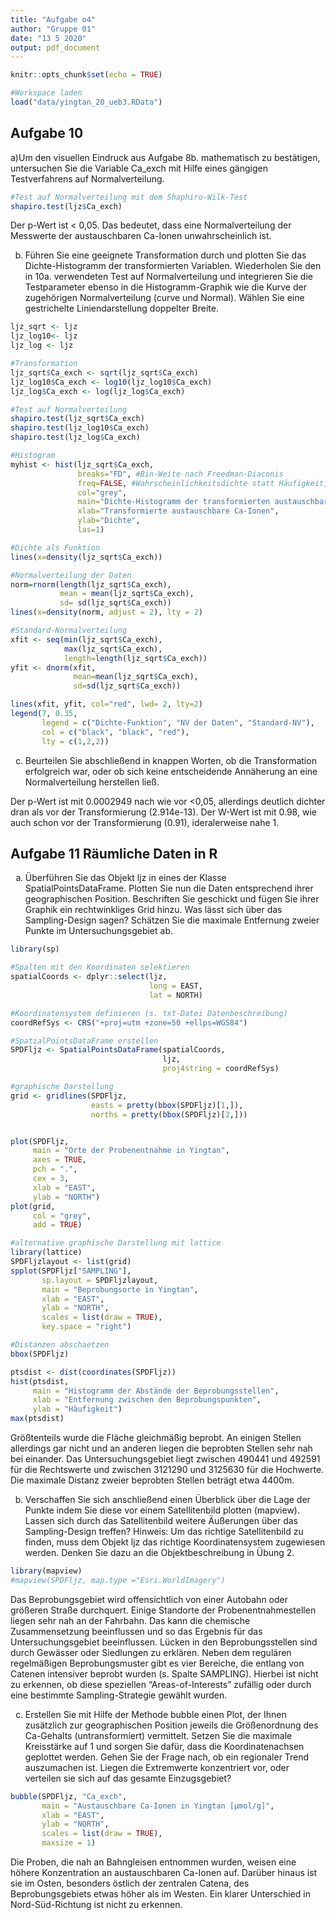 ---
title: "Aufgabe o4"
author: "Gruppe 01"
date: "13 5 2020"
output: pdf_document
---

```{r setup, include=FALSE}
knitr::opts_chunk$set(echo = TRUE)
```

```{r Workspace}
#Workspace laden
load("data/yingtan_20_ueb3.RData")
```
## Aufgabe 10
a)Um den visuellen Eindruck aus Aufgabe 8b. mathematisch zu bestätigen, untersuchen Sie die Variable Ca_exch mit Hilfe eines gängigen Testverfahrens auf Normalverteilung.
```{r Aufgabe 10a}
#Test auf Normalverteilung mit dem Shaphiro-Wilk-Test
shapiro.test(ljz$Ca_exch)
```
Der p-Wert ist < 0,05. Das bedeutet, dass eine Normalverteilung der Messwerte der austauschbaren Ca-Ionen unwahrscheinlich ist.

b) Führen Sie eine geeignete Transformation durch und plotten Sie das Dichte-Histogramm der transformierten Variablen. Wiederholen Sie den in 10a. verwendeten Test auf Normalverteilung und integrieren Sie die Testparameter ebenso in die Histogramm-Graphik wie die Kurve der zugehörigen Normalverteilung (curve und Normal). Wählen Sie eine gestrichelte Liniendarstellung doppelter Breite.
```{r Aufgabe 10b}
ljz_sqrt <- ljz
ljz_log10<- ljz
ljz_log <- ljz

#Transformation
ljz_sqrt$Ca_exch <- sqrt(ljz_sqrt$Ca_exch)
ljz_log10$Ca_exch <- log10(ljz_log10$Ca_exch)
ljz_log$Ca_exch <- log(ljz_log$Ca_exch)

#Test auf Normalverteilung
shapiro.test(ljz_sqrt$Ca_exch)
shapiro.test(ljz_log10$Ca_exch)
shapiro.test(ljz_log$Ca_exch)

#Histogram
myhist <- hist(ljz_sqrt$Ca_exch, 
               breaks="FD", #Bin-Weite nach Freedman-Diaconis
               freq=FALSE, #Wahrscheinlichkeitsdichte statt Häufigkeit, alternative prob=TRUE
               col="grey",
               main="Dichte-Histogramm der transformierten austauschbaren Ca-Ionen", 
               xlab="Transformierte austauschbare Ca-Ionen", 
               ylab="Dichte",
               las=1)

#Dichte als Funktion
lines(x=density(ljz_sqrt$Ca_exch))

#Normalverteilung der Daten
norm=rnorm(length(ljz_sqrt$Ca_exch), 
           mean = mean(ljz_sqrt$Ca_exch), 
           sd= sd(ljz_sqrt$Ca_exch))
lines(x=density(norm, adjust = 2), lty = 2)

#Standard-Normalverteilung
xfit <- seq(min(ljz_sqrt$Ca_exch),
            max(ljz_sqrt$Ca_exch),
            length=length(ljz_sqrt$Ca_exch))
yfit <- dnorm(xfit, 
              mean=mean(ljz_sqrt$Ca_exch),
              sd=sd(ljz_sqrt$Ca_exch))

lines(xfit, yfit, col="red", lwd= 2, lty=2)
legend(7, 0.35,
       legend = c("Dichte-Funktion", "NV der Daten", "Standard-NV"),
       col = c("black", "black", "red"),
       lty = c(1,2,2))
```
c) Beurteilen Sie abschließend in knappen Worten, ob die Transformation erfolgreich war, oder ob sich keine entscheidende Annäherung an eine Normalverteilung herstellen ließ.

Der p-Wert ist mit 0.0002949 nach wie vor <0,05, allerdings deutlich dichter dran als vor der Transformierung (2.914e-13).
Der W-Wert ist mit 0.98, wie auch schon vor der Transformierung (0.91), ideralerweise nahe 1.

## Aufgabe 11 Räumliche Daten in R
a) Überführen Sie das Objekt ljz in eines der Klasse SpatialPointsDataFrame. Plotten Sie nun die Daten entsprechend ihrer geographischen Position. Beschriften Sie geschickt und fügen Sie ihrer Graphik ein rechtwinkliges Grid hinzu. Was lässt sich über das Sampling-Design sagen? Schätzen Sie die maximale Entfernung zweier Punkte im Untersuchungsgebiet ab.
```{r Aufgabe 11a}
library(sp)

#Spalten mit den Koordinaten selektieren
spatialCoords <- dplyr::select(ljz, 
                               long = EAST, 
                               lat = NORTH)

#Koordinatensystem definieren (s. txt-Datei Datenbeschreibung)
coordRefSys <- CRS("+proj=utm +zone=50 +ellps=WGS84")

#SpatialPointsDataFrame erstellen
SPDFljz <- SpatialPointsDataFrame(spatialCoords, 
                                  ljz, 
                                  proj4string = coordRefSys)

#graphische Darstellung
grid <- gridlines(SPDFljz, 
                  easts = pretty(bbox(SPDFljz)[1,]), 
                  norths = pretty(bbox(SPDFljz)[2,]))


plot(SPDFljz,
     main = "Orte der Probenentnahme in Yingtan",
     axes = TRUE,
     pch = ".",
     cex = 3,
     xlab = "EAST",
     ylab = "NORTH")
plot(grid, 
     col = "grey",
     add = TRUE)

#alternative graphische Darstellung mit lattice
library(lattice)
SPDFljzlayout <- list(grid)
spplot(SPDFljz["SAMPLING"],
       sp.layout = SPDFljzlayout,
       main = "Beprobungsorte in Yingtan",
       xlab = "EAST",
       ylab = "NORTH",
       scales = list(draw = TRUE),
       key.space = "right")

#Distanzen abschaetzen
bbox(SPDFljz)

ptsdist <- dist(coordinates(SPDFljz))
hist(ptsdist,
     main = "Histogramm der Abstände der Beprobungsstellen",
     xlab = "Entfernung zwischen den Beprobungspunkten",
     ylab = "Häufigkeit")
max(ptsdist)
```
Größtenteils wurde die Fläche gleichmäßig beprobt. An einigen Stellen allerdings gar nicht und an anderen liegen die beprobten Stellen sehr nah bei einander. Das Untersuchungsgebiet liegt zwischen 490441 und 492591 für die Rechtswerte und zwischen 3121290 und 3125630 für die Hochwerte.
Die maximale Distanz zweier beprobten Stellen beträgt etwa 4400m.

b) Verschaffen Sie sich anschließend einen Überblick über die Lage der Punkte indem Sie diese vor einem Satellitenbild plotten (mapview). Lassen sich durch das Satellitenbild weitere Äußerungen über das Sampling-Design treffen?
Hinweis: Um das richtige Satellitenbild zu finden, muss dem Objekt ljz das richtige Koordinatensystem zugewiesen werden. Denken Sie dazu an die Objektbeschreibung in Übung 2.

```{r Aufgabe 11b}
library(mapview)
#mapview(SPDFljz, map.type ="Esri.WorldImagery")
```
Das Beprobungsgebiet wird offensichtlich von einer Autobahn oder größeren Straße durchquert. Einige Standorte der Probenentnahmestellen liegen sehr nah an der Fahrbahn. Das kann die chemische Zusammensetzung beeinflussen und so das Ergebnis für das Untersuchungsgebiet beeinflussen. Lücken in den Beprobungsstellen sind durch Gewässer oder Siedlungen zu erklären. Neben dem regulären regelmäßigen Beprobungsmuster gibt es vier Bereiche, die entlang von Catenen intensiver beprobt wurden (s. Spalte SAMPLING). Hierbei ist nicht zu erkennen, ob diese speziellen "Areas-of-Interests" zufällig oder durch eine bestimmte Sampling-Strategie gewählt wurden.

c) Erstellen Sie mit Hilfe der Methode bubble einen Plot, der Ihnen zusätzlich zur geographischen Position jeweils die Größenordnung des Ca-Gehalts (untransformiert) vermittelt. Setzen Sie die maximale Kreisstärke auf 1 und sorgen Sie dafür, dass die Koordinatenachsen geplottet werden. Gehen Sie der Frage nach, ob ein regionaler Trend auszumachen ist. Liegen die Extremwerte konzentriert vor, oder verteilen sie sich auf das gesamte Einzugsgebiet?
```{r Aufgabe 11c}
bubble(SPDFljz, "Ca_exch",
       main = "Austauschbare Ca-Ionen in Yingtan [µmol/g]", 
       xlab = "EAST",
       ylab = "NORTH",
       scales = list(draw = TRUE),
       maxsize = 1)
```
Die Proben, die nah an Bahngleisen entnommen wurden, weisen eine höhere Konzentration an austauschbaren Ca-Ionen auf. Darüber hinaus ist sie im Osten, besonders östlich der zentralen Catena, des Beprobungsgebiets etwas höher als im Westen. Ein klarer Unterschied in Nord-Süd-Richtung ist nicht zu erkennen.
